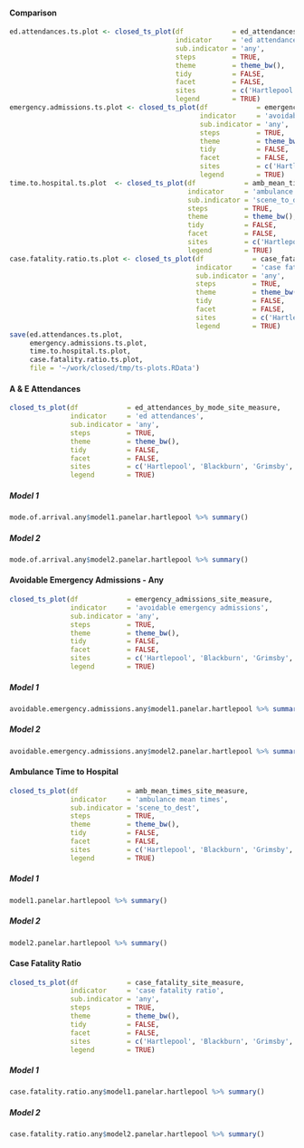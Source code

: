 #### Comparison
```r
ed.attendances.ts.plot <- closed_ts_plot(df            = ed_attendances_by_mode_site_measure,
                                         indicator     = 'ed attendances',
                                         sub.indicator = 'any',
                                         steps         = TRUE,
                                         theme         = theme_bw(),
                                         tidy          = FALSE,
                                         facet         = FALSE,
                                         sites         = c('Hartlepool'),
                                         legend        = TRUE)
emergency.admissions.ts.plot <- closed_ts_plot(df            = emergency_admissions_site_measure,
                                               indicator     = 'avoidable emergency admissions',
                                               sub.indicator = 'any',
                                               steps         = TRUE,
                                               theme         = theme_bw(),
                                               tidy          = FALSE,
                                               facet         = FALSE,
                                               sites         = c('Hartlepool'),
                                               legend        = TRUE)
time.to.hospital.ts.plot  <- closed_ts_plot(df            = amb_mean_times_site_measure,
                                            indicator     = 'ambulance mean times',
                                            sub.indicator = 'scene_to_dest',
                                            steps         = TRUE,
                                            theme         = theme_bw(),
                                            tidy          = FALSE,
                                            facet         = FALSE,
                                            sites         = c('Hartlepool'),
                                            legend        = TRUE)
case.fatality.ratio.ts.plot <- closed_ts_plot(df            = case_fatality_site_measure,
                                              indicator     = 'case fatality ratio',
                                              sub.indicator = 'any',
                                              steps         = TRUE,
                                              theme         = theme_bw(),
                                              tidy          = FALSE,
                                              facet         = FALSE,
                                              sites         = c('Hartlepool'),
                                              legend        = TRUE)
save(ed.attendances.ts.plot,
     emergency.admissions.ts.plot,
     time.to.hospital.ts.plot,
     case.fatality.ratio.ts.plot,
     file = '~/work/closed/tmp/ts-plots.RData')

```

#### A & E Attendances  {.tabset .tabset-fade .tabset-pills}
```r
closed_ts_plot(df            = ed_attendances_by_mode_site_measure,
               indicator     = 'ed attendances',
               sub.indicator = 'any',
               steps         = TRUE,
               theme         = theme_bw(),
               tidy          = FALSE,
               facet         = FALSE,
               sites         = c('Hartlepool', 'Blackburn', 'Grimsby', 'Wigan'),
               legend        = TRUE)
```

##### Model 1
```r
mode.of.arrival.any$model1.panelar.hartlepool %>% summary()

```
##### Model 2
```r
mode.of.arrival.any$model2.panelar.hartlepool %>% summary()

```

#### Avoidable Emergency Admissions -  Any  {.tabset .tabset-fade .tabset-pills}
```r
closed_ts_plot(df            = emergency_admissions_site_measure,
               indicator     = 'avoidable emergency admissions',
               sub.indicator = 'any',
               steps         = TRUE,
               theme         = theme_bw(),
               tidy          = FALSE,
               facet         = FALSE,
               sites         = c('Hartlepool', 'Blackburn', 'Grimsby', 'Wigan'),
               legend        = TRUE)
```

##### Model 1
```r
avoidable.emergency.admissions.any$model1.panelar.hartlepool %>% summary()

```
##### Model 2
```r
avoidable.emergency.admissions.any$model2.panelar.hartlepool %>% summary()

```

#### Ambulance Time to Hospital {.tabset .tabset-fade .tabset-pills}
```r
closed_ts_plot(df            = amb_mean_times_site_measure,
               indicator     = 'ambulance mean times',
               sub.indicator = 'scene_to_dest',
               steps         = TRUE,
               theme         = theme_bw(),
               tidy          = FALSE,
               facet         = FALSE,
               sites         = c('Hartlepool', 'Blackburn', 'Grimsby', 'Wigan'),
               legend        = TRUE)
```

##### Model 1
```r
model1.panelar.hartlepool %>% summary()

```
##### Model 2
```r
model2.panelar.hartlepool %>% summary()

```


#### Case Fatality Ratio {.tabset .tabset-fade .tabset-pills}
```r
closed_ts_plot(df            = case_fatality_site_measure,
               indicator     = 'case fatality ratio',
               sub.indicator = 'any',
               steps         = TRUE,
               theme         = theme_bw(),
               tidy          = FALSE,
               facet         = FALSE,
               sites         = c('Hartlepool', 'Blackburn', 'Grimsby', 'Wigan'),
               legend        = TRUE)
```

##### Model 1
```r
case.fatality.ratio.any$model1.panelar.hartlepool %>% summary()

```
##### Model 2
```r
case.fatality.ratio.any$model2.panelar.hartlepool %>% summary()

```
